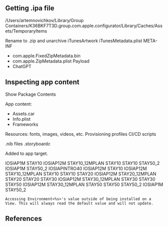 


## Getting .ipa file
/Users/artemnovichkov/Library/Group Containers/K36BKF7T3D.group.com.apple.configurator/Library/Caches/Assets/TemporaryItems

Rename to .zip and unarchive
iTunesArtwork
iTunesMetadata.plist
META-INF
- com.apple.FixedZipMetadata.bin
- com.apple.ZipMetadata.plist
Payload
- ChatGPT

## Inspecting app content

Show Package Contents

App content:
- Assets.car
- Info.plist
- Frameworks

Resources: fonts, images, videos, etc.
Provisioning profiles
CI/CD scripts

.nib files
.storyboardc

Added to app target.

IOSIAP1M
STAY10
IOSIAP12M
STAY10_12MPLAN
STAY10
STAY10
STAY50_2
IOSIAP1M
STAY50_2
IOSIAPINTRO40
IOSIAP12M
STAY10
IOSIAP12M
STAY10_12MPLAN
STAY10
STAY10
STAY20
IOSIAP12M
STAY20_12MPLAN
STAY20
STAY20
STAY30
IOSIAP12M
STAY30_12MPLAN
STAY30
STAY30
STAY50
IOSIAP12M
STAY30_12MPLAN
STAY50
STAY50
STAY50_2
IOSIAP1M
STAY50_2

`Accessing Environment<%s>'s value outside of being installed on a View. This will always read the default value and will not update.`

## References